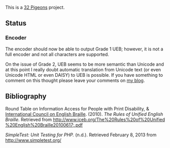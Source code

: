 This is a [http://gniw.ca/32pigeons 32 Pigeons] project.

==Status==
===Encoder===
The encoder should now be able to output Grade 1 UEB;
however, it is not a full encoder and not all characters are supported.

On the issue of Grade 2, UEB seems to be more semantic than Unicode
and at this point I really doubt automatic translation
from Unicode text (or even Unicode HTML or even DAISY) to UEB is possible.
If you have something to comment on this thought
please leave your comments on [http://incd.ambroseli.ca/node/51 my blog].

==Bibliography==

Round Table on Information Access for People with Print Disability,
&
[http://www.iceb.org/ International Council on English Braille].
(2010).
''The Rules of Unified English Braille.''
Retrieved
from
[http://www.iceb.org/The%20Rules%20of%20Unified%20English%20Braille20100617.pdf http://&#8203;www.&#8203;iceb.&#8203;org/&#8203;The&#8203;%20&#8203;Rules&#8203;%20&#8203;of&#8203;%20&#8203;Unified&#8203;%20&#8203;English&#8203;%20&#8203;Braille&#8203;2010&#8203;06&#8203;17&#8203;.&#8203;pdf]

''SimpleTest: Unit Testing for PHP.''
(n.d.).
Retrieved
February 8, 2013
from
[http://www.simpletest.org/ http://&#8203;www.simpletest.org/]

